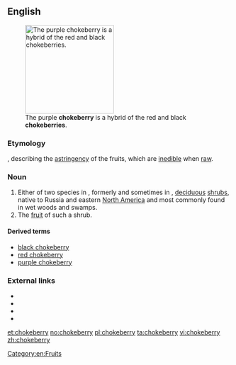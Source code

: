 ==English==
[[Image:Aronia prunifolia0.jpg|thumb|right|200px|The purple '''chokeberry''' is a hybrid of the red and black '''chokeberries'''.]]

===Etymology===
{{compound|choke|berry}}, describing the [[astringency]] of the fruits, which are [[inedible]] when [[raw]].

===Noun===
{{en-noun|chokeberries}}
# Either of two species in {{taxlink|Aronia|genus}}, formerly and sometimes in {{taxlink|Photinia|genus}}, [[deciduous]] [[shrub]]s, native to Russia and eastern [[North America]] and most commonly found in wet woods and swamps. 
# The [[fruit]] of such a shrub.

====Derived terms====
* [[black chokeberry]]
* [[red chokeberry]]
* [[purple chokeberry]]

===External links===
* {{pedia}}
* {{specieslite|Aronia}}
* {{commonslite|Category:Aronia}}
* {{R:USDA Plants|ARONI}}

[[Category:en:Fruits]]

[[et:chokeberry]]
[[no:chokeberry]]
[[pl:chokeberry]]
[[ta:chokeberry]]
[[vi:chokeberry]]
[[zh:chokeberry]]